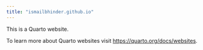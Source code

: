 ```yaml
---
title: "ismailbhinder.github.io"
---
```


This is a Quarto website.

To learn more about Quarto websites visit <https://quarto.org/docs/websites>.
